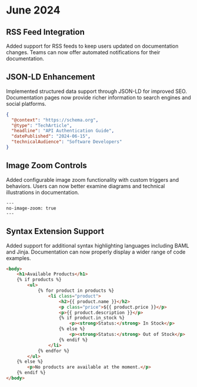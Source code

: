 # June 2024

## RSS Feed Integration
Added support for RSS feeds to keep users updated on documentation changes. Teams can now offer automated notifications for their documentation.

## JSON-LD Enhancement
Implemented structured data support through JSON-LD for improved SEO. Documentation pages now provide richer information to search engines and social platforms.

```json
{
  "@context": "https://schema.org",
  "@type": "TechArticle",
  "headline": "API Authentication Guide",
  "datePublished": "2024-06-15",
  "technicalAudience": "Software Developers"
}
```

## Image Zoom Controls
Added configurable image zoom functionality with custom triggers and behaviors. Users can now better examine diagrams and technical illustrations in documentation.

```mdx page.mdx
--- 
no-image-zoom: true
---
```

## Syntax Extension Support
Added support for additional syntax highlighting languages including BAML and Jinja. Documentation can now properly display a wider range of code examples.

```html
<body>
    <h1>Available Products</h1>
    {% if products %}
        <ul>
            {% for product in products %}
                <li class="product">
                    <h2>{{ product.name }}</h2>
                    <p class="price">${{ product.price }}</p>
                    <p>{{ product.description }}</p>
                    {% if product.in_stock %}
                        <p><strong>Status:</strong> In Stock</p>
                    {% else %}
                        <p><strong>Status:</strong> Out of Stock</p>
                    {% endif %}
                </li>
            {% endfor %}
        </ul>
    {% else %}
        <p>No products are available at the moment.</p>
    {% endif %}
</body>
```
